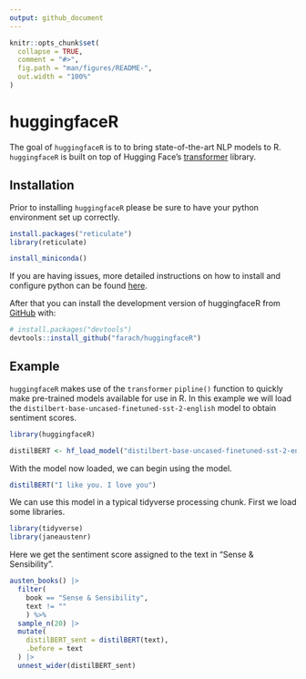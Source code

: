 ```yaml
---
output: github_document
---
```


<!-- README.md is generated from README.Rmd. Please edit that file -->

```r
knitr::opts_chunk$set(
  collapse = TRUE,
  comment = "#>",
  fig.path = "man/figures/README-",
  out.width = "100%"
)
```

# huggingfaceR

<!-- badges: start -->

<!-- badges: end -->

The goal of `huggingfaceR` is to to bring state-of-the-art NLP models to R. `huggingfaceR` is built on top of Hugging Face's [transformer](https://huggingface.co/docs/transformers/index) library.

## Installation

Prior to installing `huggingfaceR` please be sure to have your python environment set up correctly. 

```r
install.packages("reticulate")
library(reticulate)

install_miniconda()
```

If you are having issues, more detailed instructions on how to install and configure python can be found [here](https://support.rstudio.com/hc/en-us/articles/360023654474-Installing-and-Configuring-Python-with-RStudio).

After that you can install the development version of huggingfaceR from [GitHub](https://github.com/) with:

``` r
# install.packages("devtools")
devtools::install_github("farach/huggingfaceR")
```

## Example

`huggingfaceR` makes use of the `transformer` `pipline()` function to quickly make pre-trained models available for use in R. In this example we will load the `distilbert-base-uncased-finetuned-sst-2-english` model to obtain sentiment scores.

```r
library(huggingfaceR)

distilBERT <- hf_load_model("distilbert-base-uncased-finetuned-sst-2-english")
```

With the model now loaded, we can begin using the model. 

```r
distilBERT("I like you. I love you")
```

We can use this model in a typical tidyverse processing chunk. First we load some libraries.

```r
library(tidyverse)
library(janeaustenr)
```

Here we get the sentiment score assigned to the text in "Sense & Sensibility".

```r
austen_books() |>
  filter(
    book == "Sense & Sensibility",
    text != ""
    ) %>%
  sample_n(20) |>
  mutate(
    distilBERT_sent = distilBERT(text),
    .before = text
  ) |>
  unnest_wider(distilBERT_sent)
```


